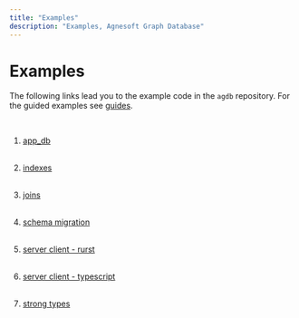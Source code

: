 ```yaml
---
title: "Examples"
description: "Examples, Agnesoft Graph Database"
---
```


# Examples

The following links lead you to the example code in the `agdb` repository. For the guided examples see [guides](docs/guides).

<br/>

1. [app_db](https://github.com/agnesoft/agdb/tree/main/examples/app_db)
   <br/><br/>

2. [indexes](https://github.com/agnesoft/agdb/tree/main/examples/indexes)
   <br/><br/>

3. [joins](https://github.com/agnesoft/agdb/tree/main/examples/joins)
   <br/><br/>

4. [schema migration](https://github.com/agnesoft/agdb/tree/main/examples/schema_migration)
   <br/><br/>

5. [server client - rurst](https://github.com/agnesoft/agdb/tree/main/examples/server_client_rust)
   <br/><br/>

6. [server client - typescript](https://github.com/agnesoft/agdb/tree/main/examples/server_client_typescript)
   <br/><br/>

7. [strong types](https://github.com/agnesoft/agdb/tree/main/examples/strong_types)
   <br/><br/>
